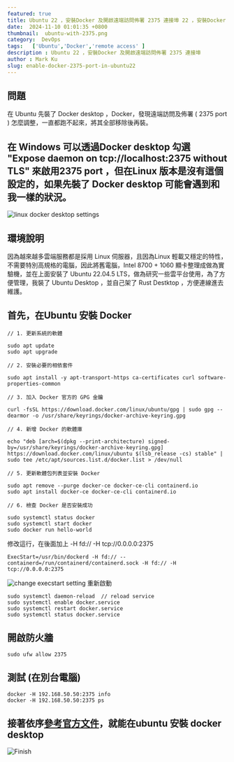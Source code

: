 ```yaml
---
featured: true
title: Ubuntu 22 ，安裝Docker 及開啟遠端訪問佈署 2375 連接埠 22 ，安裝Docker 及開啟遠端訪問佈署 2375 連接埠
date:  2024-11-10 01:01:35 +0800
thumbnail:  ubuntu-with-2375.png
category:  DevOps  
tags:   ['Ubuntu','Docker','remote access' ]
description : Ubuntu 22 ，安裝Docker 及開啟遠端訪問佈署 2375 連接埠
author : Mark Ku
slug: enable-docker-2375-port-in-ubuntu22
---
```

## 問題
在 Ubuntu 先裝了 Docker desktop ，Docker，發現遠端訪問及佈署 ( 2375 port ) 怎麼調整，一直都跑不起來，將其全部移除後再裝。

## 在 Windows 可以透過Docker desktop 勾選 "Expose daemon on tcp://localhost:2375 without TLS" 來啟用2375 port ，但在Linux 版本是沒有這個設定的，如果先裝了 Docker desktop 可能會遇到和我一樣的狀況。
![linux docker desktop settings](linux-docker-desktop-settings.png)

## 環境說明
因為越來越多雲端服務都是採用 Linux 伺服器，且因為Linux 輕載又穩定的特性，不需要特別高規格的電腦，因此將舊電腦，Intel 8700 + 1060 顯卡整理成做為實驗機，並在上面安裝了 Ubuntu 22.04.5 LTS，做為研究一些雲平台使用，為了方便管理，我裝了 Ubuntu Desktop ，並自己架了 Rust Destktop ，方便連線進去維護。

## 首先，在Ubuntu 安裝 Docker 
```
// 1. 更新系統的軟體

sudo apt update
sudo apt upgrade

// 2. 安裝必要的相依套件

sudo apt install -y apt-transport-https ca-certificates curl software-properties-common

// 3. 加入 Docker 官方的 GPG 金鑰

curl -fsSL https://download.docker.com/linux/ubuntu/gpg | sudo gpg --dearmor -o /usr/share/keyrings/docker-archive-keyring.gpg

// 4. 新增 Docker 的軟體庫

echo "deb [arch=$(dpkg --print-architecture) signed-by=/usr/share/keyrings/docker-archive-keyring.gpg] https://download.docker.com/linux/ubuntu $(lsb_release -cs) stable" | sudo tee /etc/apt/sources.list.d/docker.list > /dev/null

// 5. 更新軟體包列表並安裝 Docker

sudo apt remove --purge docker-ce docker-ce-cli containerd.io
sudo apt install docker-ce docker-ce-cli containerd.io

// 6. 檢查 Docker 是否安裝成功

sudo systemctl status docker
sudo systemctl start docker
sudo docker run hello-world

```
修改這行，在後面加上 -H fd:// -H tcp://0.0.0.0:2375

```
ExecStart=/usr/bin/dockerd -H fd:// --containerd=/run/containerd/containerd.sock -H fd:// -H tcp://0.0.0.0:2375
```

![change execstart setting](change-exec-start-setting.png.png)
重新啟動
```
sudo systemctl daemon-reload  // reload service
sudo systemctl enable docker.service 
sudo systemctl restart docker.service 
sudo systemctl status docker.service 
```
## 開啟防火牆
```
sudo ufw allow 2375
```
## 測試 (在別台電腦)
```
docker -H 192.168.50.50:2375 info
docker -H 192.168.50.50:2375 ps
```
## 接著依序[參考官方文件](https://docs.docker.com/desktop/setup/install/linux/ubuntu/)，就能在ubuntu 安裝 docker desktop 

![Finish](finish.png)

